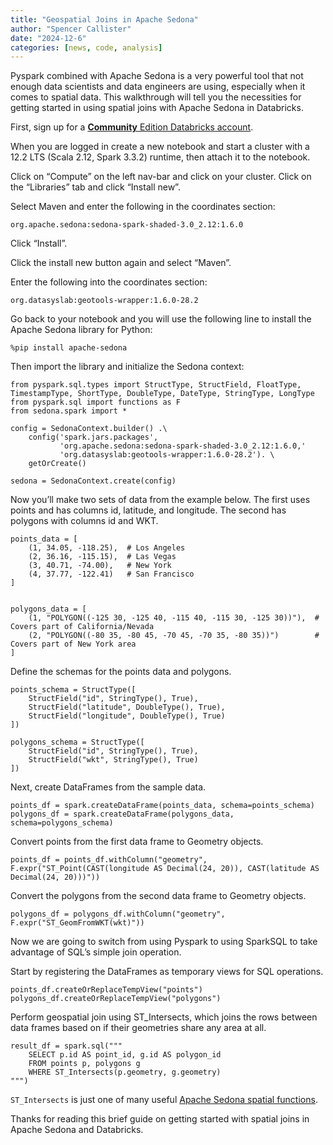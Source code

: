 ```yaml
---
title: "Geospatial Joins in Apache Sedona"
author: "Spencer Callister"
date: "2024-12-6"
categories: [news, code, analysis]
---
```


Pyspark combined with Apache Sedona is a very powerful tool that not enough data scientists and data engineers are using, especially when it comes to spatial data.
This walkthrough will tell you the necessities for getting started in using spatial joins with Apache Sedona in Databricks.

First, sign up for a [**Community** Edition Databricks account](https://docs.databricks.com/en/getting-started/community-edition.html).

When you are logged in create a new notebook and start a cluster with a 12.2 LTS (Scala 2.12, Spark 3.3.2) runtime, then attach it to the notebook.

Click on "Compute" on the left nav-bar and click on your cluster.
Click on the "Libraries" tab and click "Install new".

Select Maven and enter the following in the coordinates section:
```
org.apache.sedona:sedona-spark-shaded-3.0_2.12:1.6.0
```
Click "Install".

Click the install new button again and select "Maven".

Enter the following into the coordinates section:
```
org.datasyslab:geotools-wrapper:1.6.0-28.2
```

Go back to your notebook and you will use the following line to install the Apache Sedona library for Python:
```
%pip install apache-sedona
```

Then import the library and initialize the Sedona context:

```
from pyspark.sql.types import StructType, StructField, FloatType, TimestampType, ShortType, DoubleType, DateType, StringType, LongType
from pyspark.sql import functions as F
from sedona.spark import *

config = SedonaContext.builder() .\
    config('spark.jars.packages',
           'org.apache.sedona:sedona-spark-shaded-3.0_2.12:1.6.0,'
           'org.datasyslab:geotools-wrapper:1.6.0-28.2'). \
    getOrCreate()

sedona = SedonaContext.create(config)
```

Now you'll make two sets of data from the example below. The first uses points and has columns id, latitude, and longitude. The second has polygons with columns id and WKT.

```
points_data = [
    (1, 34.05, -118.25),  # Los Angeles
    (2, 36.16, -115.15),  # Las Vegas
    (3, 40.71, -74.00),   # New York
    (4, 37.77, -122.41)   # San Francisco
]


polygons_data = [
    (1, "POLYGON((-125 30, -125 40, -115 40, -115 30, -125 30))"),  # Covers part of California/Nevada
    (2, "POLYGON((-80 35, -80 45, -70 45, -70 35, -80 35))")        # Covers part of New York area
]
```


Define the schemas for the points data and polygons.

```
points_schema = StructType([
    StructField("id", StringType(), True),
    StructField("latitude", DoubleType(), True),
    StructField("longitude", DoubleType(), True)
])

polygons_schema = StructType([
    StructField("id", StringType(), True),
    StructField("wkt", StringType(), True)
])
```

Next, create DataFrames from the sample data.

```
points_df = spark.createDataFrame(points_data, schema=points_schema)
polygons_df = spark.createDataFrame(polygons_data, schema=polygons_schema)
```

Convert points from the first data frame to Geometry objects.

```
points_df = points_df.withColumn("geometry", F.expr("ST_Point(CAST(longitude AS Decimal(24, 20)), CAST(latitude AS Decimal(24, 20)))"))
```

Convert the polygons from the second data frame to Geometry objects.

```
polygons_df = polygons_df.withColumn("geometry", F.expr("ST_GeomFromWKT(wkt)"))
````

Now we are going to switch from using Pyspark to using SparkSQL to take advantage of SQL's simple join operation.

Start by registering the DataFrames as temporary views for SQL operations.

```
points_df.createOrReplaceTempView("points")
polygons_df.createOrReplaceTempView("polygons")
```

Perform geospatial join using ST_Intersects, which joins the rows between data frames based on if their geometries share any area at all.

```
result_df = spark.sql("""
    SELECT p.id AS point_id, g.id AS polygon_id
    FROM points p, polygons g
    WHERE ST_Intersects(p.geometry, g.geometry)
""")
```

`ST_Intersects` is just one of many useful [Apache Sedona spatial functions](https://sedona.apache.org/latest-snapshot/api/sql/Function/).

Thanks for reading this brief guide on getting started with spatial joins in Apache Sedona and Databricks.